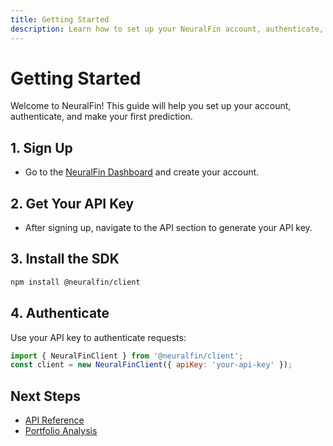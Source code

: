 ```yaml
---
title: Getting Started
description: Learn how to set up your NeuralFin account, authenticate, and make your first prediction.
---
```


# Getting Started

Welcome to NeuralFin! This guide will help you set up your account, authenticate, and make your first prediction.

## 1. Sign Up
- Go to the [NeuralFin Dashboard](/dashboard) and create your account.

## 2. Get Your API Key
- After signing up, navigate to the API section to generate your API key.

## 3. Install the SDK
```bash
npm install @neuralfin/client
```

## 4. Authenticate
Use your API key to authenticate requests:

```js
import { NeuralFinClient } from '@neuralfin/client';
const client = new NeuralFinClient({ apiKey: 'your-api-key' });
```

## Next Steps
- [API Reference](/docs/api)
- [Portfolio Analysis](/docs/portfolio-analysis) 